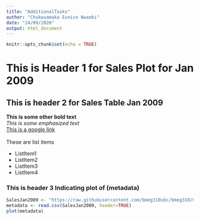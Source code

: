 ```yaml
---
title: "AdditionalTasks"
author: "Chukwuamaka Eunice Nwaobi"
date: "24/09/2020"
output: html_document
---
```


```r
knitr::opts_chunk$set(echo = TRUE)
```

# This is Header 1 for Sales Plot for Jan 2009

## This is header 2 for Sales Table Jan 2009
<strong>This is some other bold text</strong><br>
<em>This is some emphasized text</em><br>
<a href="https://www.google.ca">This is a google link</a><br>
<br>
These are list items<br>
<ul>
<li>ListItem1</li>
<li>ListItem2</li>
<li>ListItem3</li>
<li>ListItem4</li>
</ul>
### This is header 3 Indicating plot of (metadata)

```r
SalesJan2009 <- "https://raw.githubusercontent.com/bmeg310ubc/bmeg310/master/Tutorial%202/R%20Markdown/data/SalesJan2009.csv"
metadata <- read.csv(SalesJan2009, header=TRUE)
plot(metadata)
```
